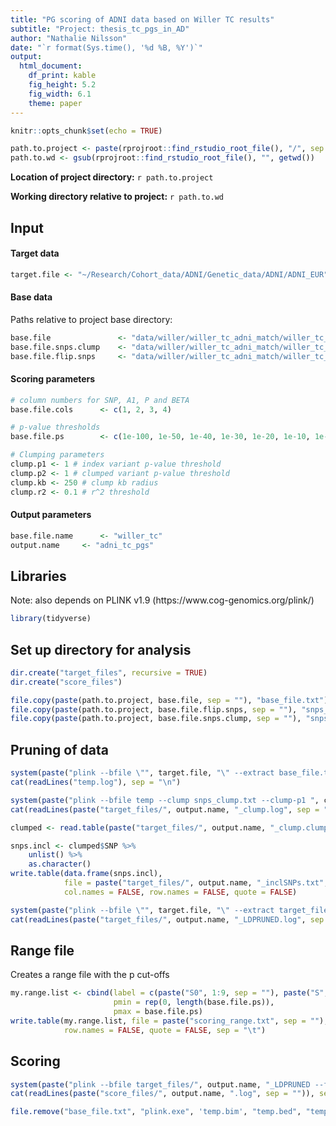 ```yaml
---
title: "PG scoring of ADNI data based on Willer TC results"
subtitle: "Project: thesis_tc_pgs_in_AD"
author: "Nathalie Nilsson"
date: "`r format(Sys.time(), '%d %B, %Y')`"
output:
  html_document:
    df_print: kable
    fig_height: 5.2
    fig_width: 6.1
    theme: paper
---
```


```r
knitr::opts_chunk$set(echo = TRUE)
```

```r
path.to.project <- paste(rprojroot::find_rstudio_root_file(), "/", sep = "")
path.to.wd <- gsub(rprojroot::find_rstudio_root_file(), "", getwd())
```
**Location of project directory:** `r path.to.project`

**Working directory relative to project:** `r path.to.wd`

## Input

#### Target data
```r
target.file <- "~/Research/Cohort_data/ADNI/Genetic_data/ADNI/ADNI_EUR" # .bed; .bim & .fam file
```

#### Base data
Paths relative to project base directory:
```r
base.file               <- "data/willer/willer_tc_adni_match/willer_tc_adni_match.txt" # summary file with header
base.file.snps.clump    <- "data/willer/willer_tc_adni_match/willer_tc_adni_match_snps_clump.txt"
base.file.flip.snps     <- "data/willer/willer_tc_adni_match/willer_tc_adni_match_SNPsFlip.txt" # file with SNPs to flip
```

#### Scoring parameters
```r
# column numbers for SNP, A1, P and BETA
base.file.cols 	    <- c(1, 2, 3, 4)

# p-value thresholds
base.file.ps	    <- c(1e-100, 1e-50, 1e-40, 1e-30, 1e-20, 1e-10, 1e-8, 1e-7, 1e-6, 1e-5, 1e-4, 1e-3, 1e-2, 0.05, 0.1, 0.5, 1)

# Clumping parameters
clump.p1 <- 1 # index variant p-value threshold
clump.p2 <- 1 # clumped variant p-value threshold
clump.kb <- 250 # clump kb radius
clump.r2 <- 0.1 # r^2 threshold
```

#### Output parameters
```r
base.file.name      <- "willer_tc"
output.name 	<- "adni_tc_pgs"
```

## Libraries
Note: also depends on PLINK v1.9 (https://www.cog-genomics.org/plink/)
```r
library(tidyverse)
```

## Set up directory for analysis
```r
dir.create("target_files", recursive = TRUE)
dir.create("score_files")

file.copy(paste(path.to.project, base.file, sep = ""), "base_file.txt")
file.copy(paste(path.to.project, base.file.flip.snps, sep = ""), "snps_flip.txt")
file.copy(paste(path.to.project, base.file.snps.clump, sep = ""), "snps_clump.txt")
```

## Pruning of data
```r
system(paste("plink --bfile \"", target.file, "\" --extract base_file.txt --make-bed --out temp", sep = ""))
cat(readLines("temp.log"), sep = "\n")

system(paste("plink --bfile temp --clump snps_clump.txt --clump-p1 ", clump.p1, " --clump-p2 ", clump.p2, " --clump-kb ", clump.kb, " --clump-r2 ", clump.r2, " --out target_files/", output.name, "_clump", sep = ""))
cat(readLines(paste("target_files/", output.name, "_clump.log", sep = "")), sep = "\n")

clumped <- read.table(paste("target_files/", output.name, "_clump.clumped", sep = ""), header = TRUE)

snps.incl <- clumped$SNP %>%
    unlist() %>%
    as.character()
write.table(data.frame(snps.incl),
            file = paste("target_files/", output.name, "_inclSNPs.txt", sep = ""),
            col.names = FALSE, row.names = FALSE, quote = FALSE)

system(paste("plink --bfile \"", target.file, "\" --extract target_files/", output.name, "_inclSNPs.txt --make-bed --out target_files/", output.name, "_LDPRUNED", sep = ""))
cat(readLines(paste("target_files/", output.name, "_LDPRUNED.log", sep = "")), sep = "\n")

```

## Range file
Creates a range file with the p cut-offs
```r
my.range.list <- cbind(label = c(paste("S0", 1:9, sep = ""), paste("S", 10:length(base.file.ps), sep = "")),
                       pmin = rep(0, length(base.file.ps)),
                       pmax = base.file.ps)
write.table(my.range.list, file = paste("scoring_range.txt", sep = ""),
            row.names = FALSE, quote = FALSE, sep = "\t")
```

## Scoring
```r
system(paste("plink --bfile target_files/", output.name, "_LDPRUNED --flip snps_flip.txt --q-score-range scoring_range.txt base_file.txt 1 3 header --score base_file.txt 1 2 4 header --out score_files/", output.name, sep = ""))
cat(readLines(paste("score_files/", output.name, ".log", sep = "")), sep = "\n")

```

```r
file.remove("base_file.txt", "plink.exe", 'temp.bim', "temp.bed", "temp.fam", "temp.log")
```
